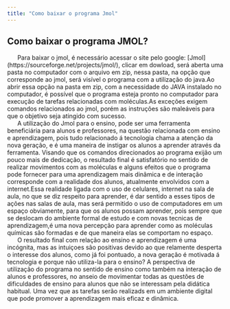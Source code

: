 ---
title: "Como baixar o programa Jmol"
---

## Como baixar o programa JMOL?

|       Para baixar o jmol, é necessário acessar o site pelo google: \[Jmol\] (https://sourceforge.net/projects/jmol/), clicar em dowload, será aberta uma pasta no computador com o arquivo em zip, nessa pasta, na opção que corresponde ao jmol, será visível o programa com a utilização do java.Ao abrir essa opção na pasta em zip, com a necessidade do JAVA instalado no computador, é possível que o programa esteja pronto no computador para execução de tarefas relacionadas com moléculas.As exceções exigem comandos relacionados ao jmol, porém as instruções são maleáveis para que o objetivo seja atingido com sucesso.

|       A utilização do Jmol para o ensino, pode ser uma ferramenta beneficiária para alunos e professores, na questão relacionada com ensino e aprendizagem, pois tudo relacionado á tecnologia chama a atenção da nova geração, e é uma maneira de instigar os alunos a aprender através da ferramenta. Visando que os comandos direcionados ao programa exijão um pouco mais de dedicação, o resultado final é satisfatório no sentido de realizar movimentos com as moléculas e alguns efeitos que o programa pode fornecer para uma aprendizagem mais dinâmica e de interação corresponde com a realidade dos alunos, atualmente envolvidos com a internet.Essa realidade ligada com o uso de celulares, internet na sala de aula, no que se diz respeito para aprender, é dar sentido a esses tipos de ações nas salas de aula, mas será permitido o uso de computadores em um espaço obviamente, para que os alunos possam aprender, pois sempre que se deslocam do ambiente formal de estudo e com novas tecnicas de aprendizagem,é uma nova percepção para aprender como as moléculas químicas são formadas e de que maneira elas se comportam no espaço.

|       O resultado final com relação ao ensino e aprendizagem é uma incógnita, mas as intuiçoes são positivas devido ao que relamente desperta o interesse dos alunos, como já foi pontuado, a nova geração é motivada á tecnologia e porque não utiliza-la para o ensino? A perspectiva de utilização do programa no sentido de ensino como também na interação de alunos e professores, no anseio de movimentar todas as questões de dificuldades de ensino para alunos que não se interessam pela didática habitual. Uma vez que as tarefas serão realizads em um ambiente digital que pode promover a aprendizagem mais eficaz e dinâmica.
